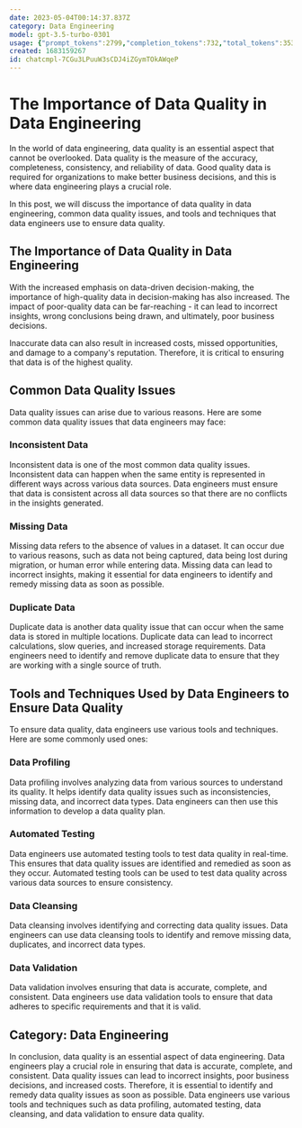 ```yaml
---
date: 2023-05-04T00:14:37.837Z
category: Data Engineering
model: gpt-3.5-turbo-0301
usage: {"prompt_tokens":2799,"completion_tokens":732,"total_tokens":3531}
created: 1683159267
id: chatcmpl-7CGu3LPuuW3sCDJ4iZGymTOkAWqeP
---
```


# The Importance of Data Quality in Data Engineering

In the world of data engineering, data quality is an essential aspect that cannot be overlooked. Data quality is the measure of the accuracy, completeness, consistency, and reliability of data. Good quality data is required for organizations to make better business decisions, and this is where data engineering plays a crucial role.

In this post, we will discuss the importance of data quality in data engineering, common data quality issues, and tools and techniques that data engineers use to ensure data quality.

## The Importance of Data Quality in Data Engineering

With the increased emphasis on data-driven decision-making, the importance of high-quality data in decision-making has also increased. The impact of poor-quality data can be far-reaching - it can lead to incorrect insights, wrong conclusions being drawn, and ultimately, poor business decisions.

Inaccurate data can also result in increased costs, missed opportunities, and damage to a company's reputation. Therefore, it is critical to ensuring that data is of the highest quality.

## Common Data Quality Issues

Data quality issues can arise due to various reasons. Here are some common data quality issues that data engineers may face:

### Inconsistent Data

Inconsistent data is one of the most common data quality issues. Inconsistent data can happen when the same entity is represented in different ways across various data sources. Data engineers must ensure that data is consistent across all data sources so that there are no conflicts in the insights generated.

### Missing Data

Missing data refers to the absence of values in a dataset. It can occur due to various reasons, such as data not being captured, data being lost during migration, or human error while entering data. Missing data can lead to incorrect insights, making it essential for data engineers to identify and remedy missing data as soon as possible.

### Duplicate Data

Duplicate data is another data quality issue that can occur when the same data is stored in multiple locations. Duplicate data can lead to incorrect calculations, slow queries, and increased storage requirements. Data engineers need to identify and remove duplicate data to ensure that they are working with a single source of truth.

## Tools and Techniques Used by Data Engineers to Ensure Data Quality

To ensure data quality, data engineers use various tools and techniques. Here are some commonly used ones:

### Data Profiling

Data profiling involves analyzing data from various sources to understand its quality. It helps identify data quality issues such as inconsistencies, missing data, and incorrect data types. Data engineers can then use this information to develop a data quality plan.

### Automated Testing

Data engineers use automated testing tools to test data quality in real-time. This ensures that data quality issues are identified and remedied as soon as they occur. Automated testing tools can be used to test data quality across various data sources to ensure consistency.

### Data Cleansing

Data cleansing involves identifying and correcting data quality issues. Data engineers can use data cleansing tools to identify and remove missing data, duplicates, and incorrect data types.

### Data Validation

Data validation involves ensuring that data is accurate, complete, and consistent. Data engineers use data validation tools to ensure that data adheres to specific requirements and that it is valid.

## Category: Data Engineering

In conclusion, data quality is an essential aspect of data engineering. Data engineers play a crucial role in ensuring that data is accurate, complete, and consistent. Data quality issues can lead to incorrect insights, poor business decisions, and increased costs. Therefore, it is essential to identify and remedy data quality issues as soon as possible. Data engineers use various tools and techniques such as data profiling, automated testing, data cleansing, and data validation to ensure data quality.